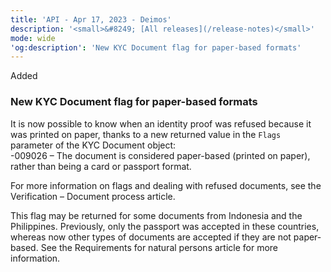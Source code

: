 ```yaml
---
title: 'API - Apr 17, 2023 - Deimos'  
description: '<small>&#8249; [All releases](/release-notes)</small>'  
mode: wide  
'og:description': 'New KYC Document flag for paper-based formats'  
---
```

  
  <div class="pill pill-green rn-pill">Added</div> 
  
### New KYC Document flag for paper-based formats  

It is now possible to know when an identity proof was refused because it was printed on paper, thanks to a new returned value in the `Flags` parameter of the KYC Document object:   
-009026 – The document is considered paper-based (printed on paper), rather than being a card or passport format.  

For more information on flags and dealing with refused documents, see the Verification – Document process article.  

This flag may be returned for some documents from Indonesia and the Philippines. Previously, only the passport was accepted in these countries, whereas now other types of documents are accepted if they are not paper-based. See the Requirements for natural persons article for more information.